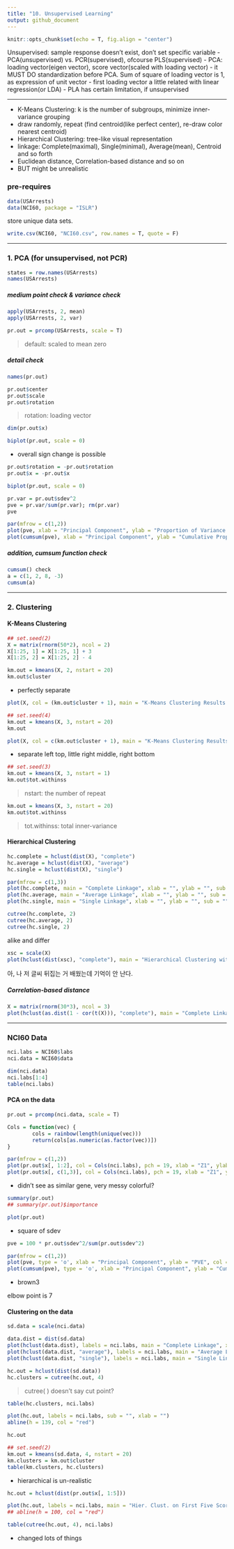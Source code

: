 ```yaml
---
title: "10. Unsupervised Learning"
output: github_document
---
```


```r
knitr::opts_chunk$set(echo = T, fig.align = "center")
```

Unsupervised: sample response doesn't exist, don't set specific variable
- PCA(unsupervised) vs. PCR(supervised), ofcourse PLS(supervised)
- PCA: loading vector(eigen vector), score vector(scaled with loading vector)
- it MUST DO standardization before PCA. Sum of square of loading vector is 1, as expression of unit vector
- first loading vector a little related with linear regression(or LDA)
- PLA has certain limitation, if unsupervised
<hr />

- K-Means Clustering: k is the number of subgroups, minimize inner-variance grouping
- draw randomly, repeat (find centroid(like perfect center), re-draw color nearest centroid)
- Hierarchical Clustering: tree-like visual representation
- linkage: Complete(maximal), Single(minimal), Average(mean), Centroid and so forth
- Euclidean distance, Correlation-based distance and so on
- BUT might be unrealistic

### pre-requires
```r
data(USArrests)
data(NCI60, package = "ISLR")
```

store unique data sets.
```r
write.csv(NCI60, "NCI60.csv", row.names = T, quote = F)
```

---

### 1. PCA (for unsupervised, not PCR)

```r
states = row.names(USArrests)
names(USArrests)
```

##### medium point check & variance check
```r
apply(USArrests, 2, mean)
apply(USArrests, 2, var)
```

```r
pr.out = prcomp(USArrests, scale = T)
```
> default: scaled to mean zero

##### detail check
```r
names(pr.out)
```

```r
pr.out$center
pr.out$scale
pr.out$rotation
```
> rotation: loading vector

```r
dim(pr.out$x)
```

```r
biplot(pr.out, scale = 0)
```

- overall sign change is possible

```r
pr.out$rotation = -pr.out$rotation
pr.out$x = -pr.out$x
```

```r
biplot(pr.out, scale = 0)
```

```r
pr.var = pr.out$sdev^2
pve = pr.var/sum(pr.var); rm(pr.var)
pve
```

```r
par(mfrow = c(1,2))
plot(pve, xlab = "Principal Component", ylab = "Proportion of Variance Explained", ylim = c(0,1), type = 'b')
plot(cumsum(pve), xlab = "Principal Component", ylab = "Cumulative Proportion of Variance Explained", ylim = c(0,1), type = 'b')
```

##### addition, cumsum function check
```r
cumsum() check
a = c(1, 2, 8, -3)
cumsum(a)
```

---

### 2. Clustering

#### K-Means Clustering
```r
## set.seed(2)
X = matrix(rnorm(50*2), ncol = 2)
X[1:25, 1] = X[1:25, 1] + 3
X[1:25, 2] = X[1:25, 2] - 4
```

```r
km.out = kmeans(X, 2, nstart = 20)
km.out$cluster
```
- perfectly separate

```r
plot(X, col = (km.out$cluster + 1), main = "K-Means Clustering Results with K = 2", xlab = "", ylab = "", pch = 20, cex = 2)
```

```r
## set.seed(4)
km.out = kmeans(X, 3, nstart = 20)
km.out
```

```r
plot(X, col = c(km.out$cluster + 1), main = "K-Means Clustering Results with K = 3", xlab = "", ylab = "", pch = 20, cex = 2)
```

- separate left top, little right middle, right bottom

```r
## set.seed(3)
km.out = kmeans(X, 3, nstart = 1)
km.out$tot.withinss
```
> nstart: the number of repeat

```r
km.out = kmeans(X, 3, nstart = 20)
km.out$tot.withinss
```
> tot.withinss: total inner-variance

#### Hierarchical Clustering
```r
hc.complete = hclust(dist(X), "complete")
hc.average = hclust(dist(X), "average")
hc.single = hclust(dist(X), "single")
```

```r
par(mfrow = c(1,3))
plot(hc.complete, main = "Complete Linkage", xlab = "", ylab = "", sub = "", cex = .9)
plot(hc.average, main = "Average Linkage", xlab = "", ylab = "", sub = "", cex = .9)
plot(hc.single, main = "Single Linkage", xlab = "", ylab = "", sub = "", cex = .9)
```

```r
cutree(hc.complete, 2)
cutree(hc.average, 2)
cutree(hc.single, 2)
```
alike and differ

```r
xsc = scale(X)
plot(hclust(dist(xsc), "complete"), main = "Hierarchical Clustering with Scaled Features", xlab = "", ylab = "", sub = "")
```
아, 나 저 글씨 뒤집는 거 배웠는데 기억이 안 난다.

##### Correlation-based distance
```r
X = matrix(rnorm(30*3), ncol = 3)
plot(hclust(as.dist(1 - cor(t(X))), "complete"), main = "Complete Linkage with Correlation-Based Distance", xlab = "", ylab = "", sub = "")
```

---

### NCI60 Data

```r
nci.labs = NCI60$labs
nci.data = NCI60$data
```

```r
dim(nci.data)
nci.labs[1:4]
table(nci.labs)
```

#### PCA on the data
```r
pr.out = prcomp(nci.data, scale = T)
```

```r
Cols = function(vec) {
        cols = rainbow(length(unique(vec)))
        return(cols[as.numeric(as.factor(vec))])
}
```

```r
par(mfrow = c(1,2))
plot(pr.out$x[, 1:2], col = Cols(nci.labs), pch = 19, xlab = "Z1", ylab = "Z2")
plot(pr.out$x[, c(1,3)], col = Cols(nci.labs), pch = 19, xlab = "Z1", ylab = "Z3")
```

- didn't see as similar gene, very messy colorful?

```r
summary(pr.out)
## summary(pr.out)$importance
```

```r
plot(pr.out)
```

- square of sdev

```r
pve = 100 * pr.out$sdev^2/sum(pr.out$sdev^2)
```

```r
par(mfrow = c(1,2))
plot(pve, type = 'o', xlab = "Principal Component", ylab = "PVE", col = "lightblue")
plot(cumsum(pve), type = 'o', xlab = "Principal Component", ylab = "Cumulative PVE", col = "lightseagreen")
```

- brown3

elbow point is 7

#### Clustering on the data
```r
sd.data = scale(nci.data)
```

```r
data.dist = dist(sd.data)
plot(hclust(data.dist), labels = nci.labs, main = "Complete Linkage", xlab = "", ylab = "", sub = "")
plot(hclust(data.dist, "average"), labels = nci.labs, main = "Average Linkage", xlab = "", ylab = "", sub = "")
plot(hclust(data.dist, "single"), labels = nci.labs, main = "Single Linkage", xlab = "", ylab = "", sub = "")
```

```r
hc.out = hclust(dist(sd.data))
hc.clusters = cutree(hc.out, 4)
```
> cutree( ) doesn't say cut point?

```r
table(hc.clusters, nci.labs)
```

```r
plot(hc.out, labels = nci.labs, sub = "", xlab = "")
abline(h = 139, col = "red")
```

```r
hc.out
```

```r
## set.seed(2)
km.out = kmeans(sd.data, 4, nstart = 20)
km.clusters = km.out$cluster
table(km.clusters, hc.clusters)
```
- hierarchical is un-realistic

```r
hc.out = hclust(dist(pr.out$x[, 1:5]))
```

```r
plot(hc.out, labels = nci.labs, main = "Hier. Clust. on First Five Score Vectors", sub = "", xlab = "")
## abline(h = 100, col = "red")
```

```r
table(cutree(hc.out, 4), nci.labs)
```
- changed lots of things
